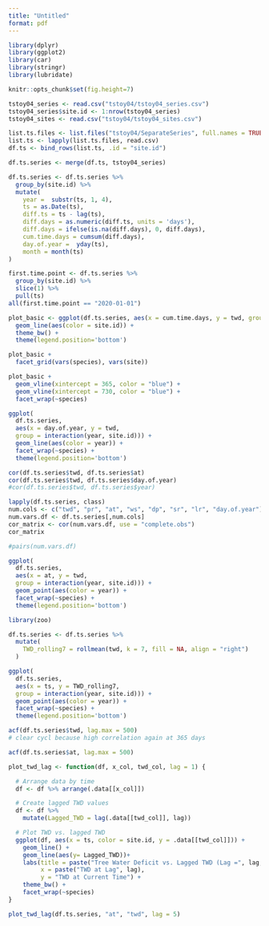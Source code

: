```yaml
---
title: "Untitled"
format: pdf
---
```


```r
library(dplyr)
library(ggplot2)
library(car)
library(stringr)
library(lubridate)

knitr::opts_chunk$set(fig.height=7) 
```

```r
tstoy04_series <- read.csv("tstoy04/tstoy04_series.csv")
tstoy04_series$site.id <- 1:nrow(tstoy04_series)
tstoy04_sites <- read.csv("tstoy04/tstoy04_sites.csv")

list.ts.files <- list.files("tstoy04/SeparateSeries", full.names = TRUE)
list.ts <- lapply(list.ts.files, read.csv)
df.ts <- bind_rows(list.ts, .id = "site.id")

df.ts.series <- merge(df.ts, tstoy04_series)
```


```r
df.ts.series <- df.ts.series %>%
  group_by(site.id) %>%
  mutate(
    year =  substr(ts, 1, 4),
    ts = as.Date(ts),
    diff.ts = ts - lag(ts),
    diff.days = as.numeric(diff.ts, units = 'days'),
    diff.days = ifelse(is.na(diff.days), 0, diff.days),
    cum.time.days = cumsum(diff.days),
    day.of.year =  yday(ts),
    month = month(ts)
)

first.time.point <- df.ts.series %>%
  group_by(site.id) %>%
  slice(1) %>%
  pull(ts)
all(first.time.point == "2020-01-01")
```

```r

plot_basic <- ggplot(df.ts.series, aes(x = cum.time.days, y = twd, group = site.id)) +
  geom_line(aes(color = site.id)) +
  theme_bw() +
  theme(legend.position='bottom')

plot_basic +
  facet_grid(vars(species), vars(site))

plot_basic +
  geom_vline(xintercept = 365, color = "blue") +
  geom_vline(xintercept = 730, color = "blue") +
  facet_wrap(~species)

ggplot(
  df.ts.series,
  aes(x = day.of.year, y = twd,
  group = interaction(year, site.id))) +
  geom_line(aes(color = year)) +
  facet_wrap(~species) +
  theme(legend.position='bottom')
```

```r

cor(df.ts.series$twd, df.ts.series$at)
cor(df.ts.series$twd, df.ts.series$day.of.year)
#cor(df.ts.series$twd, df.ts.series$year)

lapply(df.ts.series, class)
num.cols <- c("twd", "pr", "at", "ws", "dp", "sr", "lr", "day.of.year")
num.vars.df <- df.ts.series[,num.cols]
cor_matrix <- cor(num.vars.df, use = "complete.obs")
cor_matrix

#pairs(num.vars.df)
```

```r
ggplot(
  df.ts.series,
  aes(x = at, y = twd,
  group = interaction(year, site.id))) +
  geom_point(aes(color = year)) +
  facet_wrap(~species) +
  theme(legend.position='bottom')
``` 

```r

library(zoo)

df.ts.series <- df.ts.series %>%
  mutate(
    TWD_rolling7 = rollmean(twd, k = 7, fill = NA, align = "right")
  )

ggplot(
  df.ts.series,
  aes(x = ts, y = TWD_rolling7,
  group = interaction(year, site.id))) +
  geom_point(aes(color = year)) +
  facet_wrap(~species) +
  theme(legend.position='bottom')

acf(df.ts.series$twd, lag.max = 500)
# clear cycl because high correlation again at 365 days

acf(df.ts.series$at, lag.max = 500)
```

```r
plot_twd_lag <- function(df, x_col, twd_col, lag = 1) {

  # Arrange data by time
  df <- df %>% arrange(.data[[x_col]])

  # Create lagged TWD values
  df <- df %>%
    mutate(Lagged_TWD = lag(.data[[twd_col]], lag))

  # Plot TWD vs. lagged TWD
  ggplot(df, aes(x = ts, color = site.id, y = .data[[twd_col]])) +
    geom_line() +
    geom_line(aes(y= Lagged_TWD))+
    labs(title = paste("Tree Water Deficit vs. Lagged TWD (Lag =", lag, ")"),
         x = paste("TWD at Lag", lag),
         y = "TWD at Current Time") +
    theme_bw() +
    facet_wrap(~species)
}

plot_twd_lag(df.ts.series, "at", "twd", lag = 5)


```
